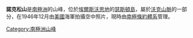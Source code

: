 {{coord|72|11|S|99|56|W|display=title}}

'''諾克松山'''是[[南極洲|南極洲]]的山峰，位於[[埃爾斯沃思地|埃爾斯沃思地]]的[[瑟斯頓島|瑟斯頓島]]，屬於[[沃克山脈|沃克山脈]]的一部分，在1946年12月由[[美國|美國]]海軍拍攝空中照片，現時由[[南極條約體系|南極條約體系]]管理。

{{Antarctica-geo-stub}}
[[Category:南極洲山峰|Category:南極洲山峰]]